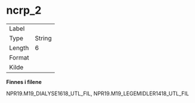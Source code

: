 
# ncrp_2 {-}

| | |
|----|----|
| Label    |  |
| Type     | String |
| Length   | 6    |
| Format   |  |
| Kilde    |   |

**Finnes i filene**

NPR19.M19_DIALYSE1618_UTL_FIL, NPR19.M19_LEGEMIDLER1418_UTL_FIL

